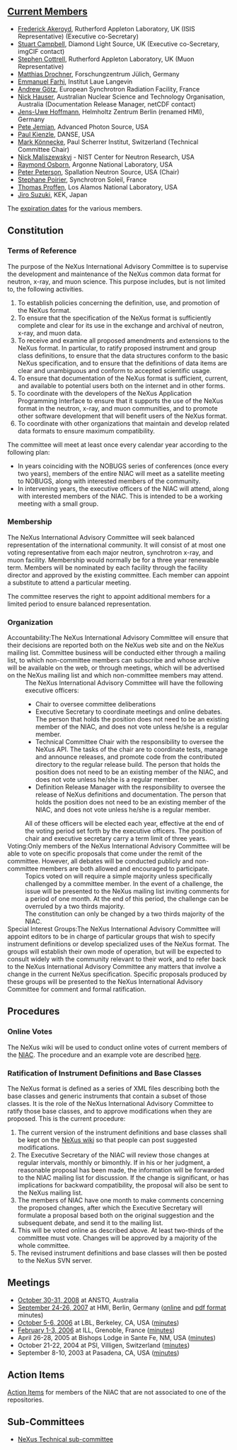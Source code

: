 == [[Membership Dates|Current Members]] ==
*[[User:Freddie Akeroyd|Frederick Akeroyd]], Rutherford Appleton Laboratory, UK (ISIS Representative) (Executive co-Secretary)
*[[User:Stuart Campbell|Stuart Campbell]], Diamond Light Source, UK  (Executive co-Secretary, imgCIF contact)
*[[User:Steve Cottrell|Stephen Cottrell]], Rutherford Appleton Laboratory, UK (Muon Representative)
*[[User:Matthias Drochner|Matthias Drochner]], Forschungzentrum Jülich, Germany
*[[User:Emmanuel Farhi|Emmanuel Farhi]], Institut Laue Langevin
*[[User:Andy Gotz|Andrew Götz]], European Synchrotron Radiation Facility, France
*[[User:nick|Nick Hauser]], Australian Nuclear Science and Technology Organisation, Australia (Documentation Release Manager, netCDF contact)
*[[User:Jens-Uwe Hoffmann | Jens-Uwe Hoffmann]], Helmholtz Zentrum Berlin (renamed HMI), Germany
*[[User:Pete Jemian|Pete Jemian]], Advanced Photon Source, USA
*[[User:Paul Kienzle|Paul Kienzle]], DANSE, USA
*[[User:Mark Koennecke|Mark Könnecke]], Paul Scherrer Institut, Switzerland (Technical Committee Chair)
*[[User:Nick Maliszewskyj|Nick Maliszewskyj]] - NIST Center for Neutron Research, USA
*[[User:Ray Osborn|Raymond Osborn]], Argonne National Laboratory, USA
*[[User:Peter Peterson|Peter Peterson]], Spallation Neutron Source, USA (Chair)
*[[User:Stephane Poirier|Stephane Poirier]], Synchrotron Soleil, France
*[[User:Thomas Proffen|Thomas Proffen]], Los Alamos National Laboratory, USA
*[[User:Jiro Suzuki|Jiro Suzuki]], KEK, Japan

The [[Membership Dates|expiration dates]] for the various members.

== Constitution ==
=== Terms of Reference ===
The purpose of the NeXus International Advisory Committee is to supervise the development and maintenance of the NeXus common data format for neutron, x-ray, and muon science. This purpose includes, but is not limited to, the following activities.
#To establish policies concerning the definition, use, and promotion of the NeXus format.
#To ensure that the specification of the NeXus format is sufficiently complete and clear for its use in the exchange and archival of neutron, x-ray, and muon data.
#To receive and examine all proposed amendments and extensions to the NeXus format. In particular, to ratify proposed instrument and group class definitions, to ensure that the data structures conform to the basic NeXus specification, and to ensure that the definitions of data items are clear and unambiguous and conform to accepted scientific usage.
#To ensure that documentation of the NeXus format is sufficient, current, and available to potential users both on the internet and in other forms.
#To coordinate with the developers of the NeXus Application Programming Interface to ensure that it supports the use of the NeXus format in the neutron, x-ray, and muon communities, and to promote other software development that will benefit users of the NeXus format.
#To coordinate with other organizations that maintain and develop related data formats to ensure maximum compatibility.

The committee will meet at least once every calendar year according to the following plan:
* In years coinciding with the NOBUGS series of conferences (once every two years), members of the entire NIAC will meet as a satellite meeting to NOBUGS, along with interested members of the community.
* In intervening years, the executive officers of the NIAC will attend, along with interested members of the NIAC.  This is intended to be a working meeting with a small group.

=== Membership ===
The NeXus International Advisory Committee will seek balanced representation of the international community. It will consist of at most one voting representative from each major neutron, synchrotron x-ray, and muon facility.
Membership would normally be for a three year renewable term. Members will be nominated by each facility through the facility director and approved by the existing committee. Each member can appoint a substitute to attend a particular meeting.

The committee reserves the right to appoint additional members for a limited period to ensure balanced representation.

=== Organization ===
;Accountability:The NeXus International Advisory Committee will ensure that their decisions are reported both on the NeXus web site and on the NeXus mailing list. Committee business will be conducted either through a mailing list, to which non-committee members can subscribe and whose archive will be available on the web, or through meetings, which will be advertised on the NeXus mailing list and which non-committee members may attend.
:The NeXus International Advisory Committee will have the following executive officers:
:* Chair to oversee committee deliberations
:* Executive Secretary to coordinate meetings and online debates. The person that holds the position does not need to be an existing member of the NIAC, and does not vote unless he/she is a regular member.
:* Technical Committee Chair with the responsibility to oversee the NeXus API. The tasks of the chair are to coordinate tests, manage and announce releases, and promote code from the contributed directory to the regular release build.  The person that holds the position does not need to be an existing member of the NIAC, and does not vote unless he/she is a regular member.
:* Definition Release Manager with the responsibility to oversee the release of NeXus definitions and documentation.  The person that holds the position does not need to be an existing member of the NIAC, and does not vote unless he/she is a regular member.
:All of these officers will be elected each year, effective at the end of the voting period set forth by the executive officers. The position of chair and executive secretary carry a term limit of three years.
;Voting:Only members of the NeXus International Advisory Committee will be able to vote on specific proposals that come under the remit of the committee. However, all debates will be conducted publicly and non-committee members are both allowed and encouraged to participate.
:Topics voted on will require a simple majority unless specifically challenged by a committee member. In the event of a challenge, the issue will be presented to the NeXus mailing list inviting comments for a period of one month. At the end of this period, the challenge can be overruled by a two thirds majority.
:The constitution can only be changed by a two thirds majority of the NIAC.
;Special Interest Groups:The NeXus International Advisory Committee will appoint editors to be in charge of particular groups that wish to specify instrument definitions or develop specialized uses of the NeXus format. The groups will establish their own mode of operation, but will be expected to consult widely with the community relevant to their work, and to refer back to the NeXus International Advisory Committee any matters that involve a change in the current NeXus specification. Specific proposals produced by these groups will be presented to the NeXus International Advisory Committee for comment and formal ratification.

== Procedures ==
===Online Votes===
The NeXus wiki will be used to conduct online votes of current members of the [[NIAC]].  The procedure and an example vote are described [[Voting|here]].
=== Ratification of Instrument Definitions and Base Classes ===
The NeXus format is defined as a series of XML files describing both the base classes and generic instruments that contain a subset of those classes. It is the role of the NeXus International Advisory Committee to ratify those base classes, and to approve modifications when they are proposed. This is the current procedure:
#The current version of the instrument definitions and base classes shall be kept on the [[Main_Page|NeXus wiki]] so that people can post suggested modifications.
#The Executive Secretary of the NIAC will review those changes at regular intervals, monthly or bimonthly. If in his or her judgment, a reasonable proposal has been made, the information will be forwarded to the NIAC mailing list for discussion. If the change is significant, or has implications for backward compatibility, the proposal will also be sent to the NeXus mailing list.
#The members of NIAC have one month to make comments concerning the proposed changes, after which the Executive Secretary will formulate a proposal based both on the original suggestion and the subsequent debate, and send it to the mailing list.
#This will be voted online as described above. At least two-thirds of the committee must vote. Changes will be approved by a majority of the whole committee.
#The revised instrument definitions and base classes will then be posted to the NeXus SVN server.

== Meetings ==
* [[NIAC2008|October 30-31, 2008]] at ANSTO, Australia
* [[NIAC2007|September 24-26, 2007]] at HMI, Berlin, Germany ([[NIAC2007 Minutes|online]]  and [[Media:NIAC2007HMI_minutes.pdf|pdf format]] minutes)
* [[NIAC2006LBL|October 5-6, 2006]] at LBL, Berkeley, CA, USA ([[Media:NIAC2006LBL_minutes.pdf|minutes]])
* [[NIAC2006ILL|February 1-3, 2006]] at ILL, Grenoble, France ([[Media:NIAC2006minutes.pdf|minutes]]) 
* April 26-28, 2005 at Bishops Lodge in Sante Fe, NM, USA ([[Media:NIAC2005minutes.pdf|minutes]]) 
* October 21-22, 2004 at PSI, Villigen, Switzerland ([[Media:NeXusMinutes-Oct2004.pdf|minutes]]) 
* September 8-10, 2003 at Pasadena, CA, USA ([[Media:NIAC minute.pdf|minutes]])

== Action Items ==
[[NIACActionItems|Action Items]] for members of the NIAC that are not associated to one of the repositories.

== Sub-Committees ==
* [[Technical_Subcommittee|NeXus Technical sub-committee]]